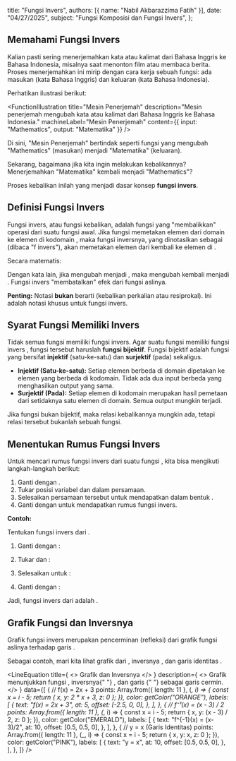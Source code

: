 
  title: "Fungsi Invers",
  authors: [{ name: "Nabil Akbarazzima Fatih" }],
  date: "04/27/2025",
  subject: "Fungsi Komposisi dan Fungsi Invers",
};

## Memahami Fungsi Invers

Kalian pasti sering menerjemahkan kata atau kalimat dari Bahasa Inggris ke Bahasa Indonesia, misalnya saat menonton film atau membaca berita. Proses menerjemahkan ini mirip dengan cara kerja sebuah fungsi: ada masukan (kata Bahasa Inggris) dan keluaran (kata Bahasa Indonesia).

Perhatikan ilustrasi berikut:

<FunctionIllustration
  title="Mesin Penerjemah"
  description="Mesin penerjemah mengubah kata atau kalimat dari Bahasa Inggris ke Bahasa Indonesia."
  machineLabel="Mesin Penerjemah"
  content={{ input: "Mathematics", output: "Matematika" }}
/>

Di sini, "Mesin Penerjemah" bertindak seperti fungsi yang mengubah "Mathematics" (masukan) menjadi "Matematika" (keluaran).

Sekarang, bagaimana jika kita ingin melakukan kebalikannya? Menerjemahkan "Matematika" kembali menjadi "Mathematics"?

Proses kebalikan inilah yang menjadi dasar konsep **fungsi invers**.

## Definisi Fungsi Invers

Fungsi invers, atau fungsi kebalikan, adalah fungsi yang "membalikkan" operasi dari suatu fungsi awal. Jika fungsi <InlineMath math="f" /> memetakan elemen <InlineMath math="x" /> dari domain <InlineMath math="A" /> ke elemen <InlineMath math="y" /> di kodomain <InlineMath math="B" />, maka fungsi inversnya, yang dinotasikan sebagai <InlineMath math="f^{-1}" /> (dibaca "f invers"), akan memetakan elemen <InlineMath math="y" /> dari <InlineMath math="B" /> kembali ke elemen <InlineMath math="x" /> di <InlineMath math="A" />.

Secara matematis:

<BlockMath math="y = f(x) \iff x = f^{-1}(y)" />

Dengan kata lain, jika <InlineMath math="f" /> mengubah <InlineMath math="x" /> menjadi <InlineMath math="y" />, maka <InlineMath math="f^{-1}" /> mengubah <InlineMath math="y" /> kembali menjadi <InlineMath math="x" />. Fungsi invers "membatalkan" efek dari fungsi aslinya.

**Penting:** Notasi <InlineMath math="f^{-1}(x)" /> **bukan** berarti <InlineMath math="\frac{1}{f(x)}" /> (kebalikan perkalian atau resiprokal). Ini adalah notasi khusus untuk fungsi invers.

## Syarat Fungsi Memiliki Invers

Tidak semua fungsi memiliki fungsi invers. Agar suatu fungsi <InlineMath math="f" /> memiliki fungsi invers <InlineMath math="f^{-1}" />, fungsi <InlineMath math="f" /> tersebut haruslah **fungsi bijektif**. Fungsi bijektif adalah fungsi yang bersifat **injektif** (satu-ke-satu) dan **surjektif** (pada) sekaligus.

- **Injektif (Satu-ke-satu):** Setiap elemen berbeda di domain dipetakan ke elemen yang berbeda di kodomain. Tidak ada dua input berbeda yang menghasilkan output yang sama.
- **Surjektif (Pada):** Setiap elemen di kodomain merupakan hasil pemetaan dari setidaknya satu elemen di domain. Semua output mungkin terjadi.

Jika fungsi <InlineMath math="f" /> bukan bijektif, maka relasi kebalikannya mungkin ada, tetapi relasi tersebut bukanlah sebuah fungsi.

## Menentukan Rumus Fungsi Invers

Untuk mencari rumus fungsi invers <InlineMath math="f^{-1}(x)" /> dari suatu fungsi <InlineMath math="f(x)" />, kita bisa mengikuti langkah-langkah berikut:

1.  Ganti <InlineMath math="f(x)" /> dengan <InlineMath math="y" />.
2.  Tukar posisi variabel <InlineMath math="x" /> dan <InlineMath math="y" /> dalam persamaan.
3.  Selesaikan persamaan tersebut untuk mendapatkan <InlineMath math="y" /> dalam bentuk <InlineMath math="x" />.
4.  Ganti <InlineMath math="y" /> dengan <InlineMath math="f^{-1}(x)" /> untuk mendapatkan rumus fungsi invers.

**Contoh:**

Tentukan fungsi invers dari <InlineMath math="f(x) = 2x + 3" />.

1.  Ganti <InlineMath math="f(x)" /> dengan <InlineMath math="y" />:

    <BlockMath math="y = 2x + 3" />

2.  Tukar <InlineMath math="x" /> dan <InlineMath math="y" />:

    <BlockMath math="x = 2y + 3" />

3.  Selesaikan untuk <InlineMath math="y" />:

    <div className="flex flex-col gap-4">
      <BlockMath math="x - 3 = 2y" />
      <BlockMath math="\frac{x - 3}{2} = y" />
    </div>

4.  Ganti <InlineMath math="y" /> dengan <InlineMath math="f^{-1}(x)" />:

    <BlockMath math="f^{-1}(x) = \frac{x - 3}{2}" />

Jadi, fungsi invers dari <InlineMath math="f(x) = 2x + 3" /> adalah <InlineMath math="f^{-1}(x) = \frac{x - 3}{2}" />.

## Grafik Fungsi dan Inversnya

Grafik fungsi invers <InlineMath math="f^{-1}(x)" /> merupakan pencerminan (refleksi) dari grafik fungsi aslinya <InlineMath math="f(x)" /> terhadap garis <InlineMath math="y = x" />.

Sebagai contoh, mari kita lihat grafik dari <InlineMath math="f(x) = 2x + 3" />, inversnya <InlineMath math="f^{-1}(x) = \frac{x - 3}{2}" />, dan garis identitas <InlineMath math="y=x" />.

<LineEquation
  title={
    <>
      Grafik <InlineMath math="f(x)" /> dan Inversnya
    </>
  }
  description={
    <>
      Grafik menunjukkan fungsi <InlineMath math="f(x)" />, inversnya{" "}
      <InlineMath math="f^{-1}(x)" />, dan garis <InlineMath math="y=x" />{" "}
      sebagai garis cermin.
    </>
  }
  data={[
    {
      // f(x) = 2x + 3
      points: Array.from({ length: 11 }, (_, i) => {
        const x = i - 5;
        return { x, y: 2 * x + 3, z: 0 };
      }),
      color: getColor("ORANGE"),
      labels: [
        {
          text: "f(x) = 2x + 3",
          at: 5,
          offset: [-2.5, 0, 0],
        },
      ],
    },
    {
      // f⁻¹(x) = (x - 3) / 2
      points: Array.from({ length: 11 }, (_, i) => {
        const x = i - 5;
        return { x, y: (x - 3) / 2, z: 0 };
      }),
      color: getColor("EMERALD"),
      labels: [
        {
          text: "f^{-1}(x) = (x-3)/2",
          at: 10,
          offset: [0.5, 0.5, 0],
        },
      ],
    },
    {
      // y = x (Garis Identitas)
      points: Array.from({ length: 11 }, (_, i) => {
        const x = i - 5;
        return { x, y: x, z: 0 };
      }),
      color: getColor("PINK"),
      labels: [
        {
          text: "y = x",
          at: 10,
          offset: [0.5, 0.5, 0],
        },
      ],
    },
  ]}
/>
